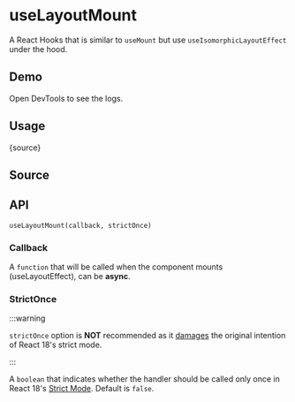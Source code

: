 # useLayoutMount


<HooksType category="Lifecycle" />


<Since version="v1.2.0" />

A React Hooks that is similar to <Link to="/reference/use-mount">`useMount`</Link> but use <Link to="/reference/use-isomorphic-layout-effect">`useIsomorphicLayoutEffect`</Link> under the hood.

## Demo

Open DevTools to see the logs.


<App />

## Usage


<RawCode>{source}</RawCode>

## Source


<Source />

## API

```tsx
useLayoutMount(callback, strictOnce)
```

### Callback

A `function` that will be called when the component mounts (useLayoutEffect), can be **async**.

### StrictOnce

:::warning

`strictOnce` option is **NOT** recommended as it [damages](https://react.dev/learn/synchronizing-with-effects#dont-use-refs-to-prevent-effects-from-firing) the original intention of React 18's strict mode.

:::

A `boolean` that indicates whether the handler should be called only once in React 18's [Strict Mode](https://react.dev/reference/react/StrictMode). Default is `false`.
